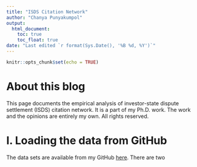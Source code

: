 ```yaml
---
title: "ISDS Citation Network"
author: "Chanya Punyakumpol"
output: 
  html_document:
    toc: true
    toc_float: true
date: "Last edited `r format(Sys.Date(), '%B %d, %Y')`"
---
```


```r
knitr::opts_chunk$set(echo = TRUE)
```

# About this blog
This page documents the empirical analysis of investor-state dispute settlement (ISDS) citation network. It is a part of my Ph.D. work. The work and the opinions are entirely my own. All rights reserved.

# I. Loading the data from GitHub
The data sets are available from my GitHub [here](https://github.com/chanyaaaa/WTO_ISDS_Precedent). There are two 
